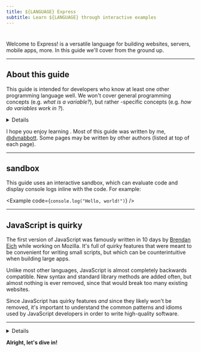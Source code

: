 ```yaml
---
title: ${LANGUAGE} Express
subtitle: Learn ${LANGUAGE} through interactive examples
---
```


# <LanguageName />

Welcome to <LanguageName /> Express! <LanguageName /> is a versatile language for building websites, servers, mobile apps, more. In this guide we'll cover <LanguageName /> from the ground up.

---

## About this guide

This guide is intended for developers who know at least one other programming language well. We won't cover general programming concepts (e.g. _what is a variable?_), but rather <LanguageName />-specific concepts (e.g. _how do variables work in <LanguageName />?_).<Details condition={IS_TYPESCRIPT}> Since TypeScript is an extension of JavaScript, we'll be covering both together in this guide. If you'd prefer to learn non-typed JavaScript, instead head to [JavaScript Express](https://www.javascript.express).</Details>

I hope you enjoy learning <LanguageName />. Most of this guide was written by me, [@dvnabbott](https://twitter.com/dvnabbott). Some pages may be written by other authors (listed at top of each page).

---

## <LanguageName /> sandbox

This guide uses an interactive sandbox, which can evaluate <LanguageName /> code and display console logs inline with the code. For example:

<Example
  code={`console.log("Hello, world!")`}
/>

---

## JavaScript is quirky

The first version of JavaScript was famously written in 10 days by [Brendan Eich](https://en.wikipedia.org/wiki/Brendan_Eich) while working on Mozilla. It's full of quirky features that were meant to be convenient for writing small scripts, but which can be counterintuitive when building large apps. 

Unlike most other languages, JavaScript is almost completely backwards compatible. New syntax and standard library methods are added often, but almost nothing is ever removed, since that would break too many existing websites.

Since JavaScript has quirky features _and_ since they likely won't be removed, it's important to understand the common patterns and idioms used by JavaScript developers in order to write high-quality software.

---

<Details condition={IS_TYPESCRIPT}>
  <h2>TypeScript</h2>
  <p>JavaScript is <em>dynamically typed</em>, which means that type checking happens at runtime. This is convenient for small scripts, but for large apps it's often helpful to have type checking at compile-time.</p>
  <p>TypeScript is a language that extends JavaScript, adding syntax for type declarations and annotations. The TypeScript compiler can then perform compile-time type checking, before transforming the TypeScript code into JavaScript.</p>
</Details>

<p><strong>Alright, let's dive in!</strong></p>